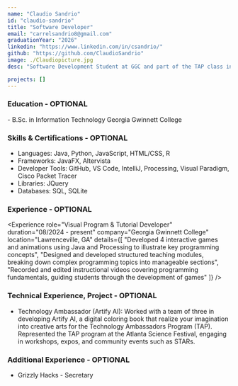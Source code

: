 ```yaml
---
name: "Claudio Sandrio"
id: "claudio-sandrio"
title: "Software Developer"
email: "carrelsandrio8@gmail.com"
graduationYear: "2026"
linkedin: "https://www.linkedin.com/in/csandrio/"
github: "https://github.com/ClaudioSandrio"
image: ./Claudiopicture.jpg
desc: "Software Development Student at GGC and part of the TAP class in Spring 2025. I Developed a project called Artify AI that taught AI capabilities in arts and how to create a perfect prompt to communicate with AI along with my two group members Francis and Maggie."

projects: []
---
```


### Education  - OPTIONAL
<div>
- B.Sc. in Information Technology Georgia Gwinnett College
</div>

### Skills & Certifications - OPTIONAL
<ul>
  <li>Languages: Java, Python, JavaScript, HTML/CSS, R</li>
  <li>Frameworks: JavaFX, Altervista</li>
  <li>Developer Tools: GitHub, VS Code, IntelliJ, Processing, Visual Paradigm, Cisco Packet Tracer</li>
  <li>Libraries: JQuery</li>
  <li>Databases: SQL, SQLite</li>
</ul>

### Experience - OPTIONAL
<Experience 
  role="Visual Program & Tutorial Developer" 
  duration="08/2024 - present" 
  company="Georgia Gwinnett College" 
  location="Lawrenceville, GA"
  details={[
    "Developed 4 interactive games and animations using Java and Processing to illustrate key programming concepts",
    "Designed and developed structured teaching modules, breaking down complex programming topics into manageable sections",
    "Recorded and edited instructional videos covering programming fundamentals, guiding students through the development of games"
  ]}
/>

### Technical Experience, Project - OPTIONAL
<ul>
<li>Technology Ambassador (Artify AI): Worked with a team of three in developing Artify AI, a digital coloring book that realize your imagination into creative arts for the Technology Ambassadors Program (TAP). Represented the TAP program at the Atlanta Science Festival, engaging in workshops, expos, and community events such as STARs.</li>

</ul>

### Additional Experience - OPTIONAL
<ul>
<li>Grizzly Hacks - Secretary</li>
</ul>